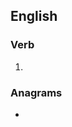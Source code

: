 ==English==

===Verb===
{{head|en|present participle}}

# {{present participle of|chicken|lang=en|nocat=1}}

===Anagrams===
* {{anagrams|en|a=cceghiiknn|checking in}}